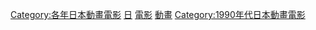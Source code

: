 {{Yearnav|日本動畫電影}}

[[Category:各年日本動畫電影|Category:各年日本動畫電影]]
[[Category:1994年動畫電影|日]]
[[Category:1994年日本動畫作品|電影]]
[[Category:1994年日本電影作品|動畫]]
[[Category:1990年代日本動畫電影|Category:1990年代日本動畫電影]]